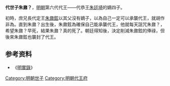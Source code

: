 '''代世子朱鼐？'''{{BD|？||？|catIdx=Z}}，[[明朝|明朝]]第六代代王——代恭王[[朱廷埼|朱廷埼]]的嫡四子。

初時，庶兄長代定王[[朱鼐鉉|朱鼐鉉]]以其父沒有嫡子，以為自己一定可以承襲代王，就胡作非為。直到朱鼐？出生後，朱鼐鉉為確保自己能承襲代王，他就每天詛咒朱鼐？，希望朱鼐？早死，結果朱鼐？真的死了。朝廷得知後，決定削減朱鼐鉉的俸祿，但後來朱鼐鉉也襲封了代王。

==参考资料==
*《[[明實錄|明實錄]]》

[[Category:明朝世子|Category:明朝世子]]
[[Category:明朝代王府|Category:明朝代王府]]
